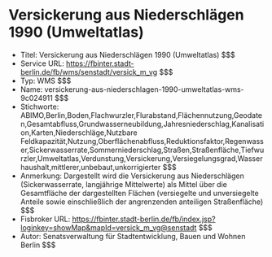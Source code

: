 # Versickerung aus Niederschlägen 1990 (Umweltatlas)
- Titel: Versickerung aus Niederschlägen 1990 (Umweltatlas) $$$
- Service URL: https://fbinter.stadt-berlin.de/fb/wms/senstadt/versick_m_vg $$$
- Typ: WMS $$$
- Name: versickerung-aus-niederschlagen-1990-umweltatlas-wms-9c024911 $$$
- Stichworte: ABIMO,Berlin,Boden,Flachwurzler,Flurabstand,Flächennutzung,Geodaten,Gesamtabfluss,Grundwasserneubildung,Jahresniederschlag,Kanalisation,Karten,Niederschläge,Nutzbare Feldkapazität,Nutzung,Oberflächenabfluss,Reduktionsfaktor,Regenwasser,Sickerwasserrate,Sommerniederschlag,Straßen,Straßenfläche,Tiefwurzler,Umweltatlas,Verdunstung,Versickerung,Versiegelungsgrad,Wasserhaushalt,mittlerer,unbebaut,unkorrigierter $$$
- Anmerkung: Dargestellt wird die Versickerung aus Niederschlägen (Sickerwasserrate, langjährige Mittelwerte) als Mittel über die Gesamtfläche der dargestellten Flächen (versiegelte und unversiegelte Anteile sowie einschließlich der angrenzenden anteiligen Straßenfläche) $$$
- Fisbroker URL: https://fbinter.stadt-berlin.de/fb/index.jsp?loginkey=showMap&mapId=versick_m_vg@senstadt $$$
- Autor: Senatsverwaltung für Stadtentwicklung, Bauen und Wohnen Berlin $$$
